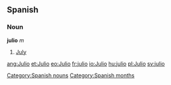 == Spanish == 
=== Noun === 
'''julio''' ''m'' 
# [[July]] 
[[Category:Spanish nouns]]
[[Category:Spanish months]]

[[ang:Julio]]
[[et:Julio]]
[[eo:Julio]]
[[fr:julio]]
[[io:Julio]]
[[hu:julio]]
[[pl:Julio]]
[[sv:julio]]